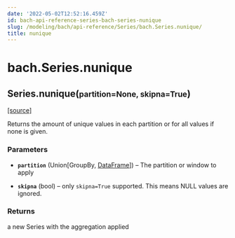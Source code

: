 ```yaml
---
date: '2022-05-02T12:52:16.459Z'
id: bach-api-reference-series-bach-series-nunique
slug: /modeling/bach/api-reference/Series/bach.Series.nunique/
title: nunique
---
```


# bach.Series.nunique

<div class="method">

<h2 class="signature-method"><span class="additional-name">Series.</span><span class="name">nunique(</span><small class="parameter-list"><span class="parameter" id="partition">partition=None</span>, <span class="parameter" id="skipna">skipna=True</span></small>)</h2>


&#8203;<span class="view-source">[[source]](https://github.com/objectiv/objectiv-analytics/blob/main/bach/bach/series/series.py)</span>

<div class="content">

Returns the amount of unique values in each partition or for all values if none is given.


### Parameters

* **`partition`** (Union[GroupBy, [DataFrame](/docs/modeling/bach/api-reference/DataFrame/bach.DataFrame)]) – The partition or window to apply

* **`skipna`** (bool) – only `skipna=True` supported. This means NULL values are ignored.



### Returns

a new Series with the aggregation applied



</div>

</div>

